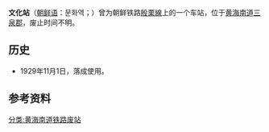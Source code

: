 {{朝鮮半島車站資訊
|公司色 = black
|文字色 = 
|站名 = 文化站
|圖片 = 
|pxl = 
|圖片說明 =
|前一站 = [[黄海龙门站|黄海龙门]]
|前一站距離 = 
|後一站距離 = 
|後一站 = [[三泉站|三泉]]
|諺文 = 문화역
|朝鮮漢字 = 文化驛
|文觀部式 = Munhwa-yeok
|馬-賴式 = Munhwa-yŏk
|副站名 = 
|車站編號 = 
|停站路線數 = 
|所屬公司 = [[朝鲜民主主义人民共和国铁道省|朝鲜民主主义人民共和国铁道省]]
|所屬路線 = [[殷栗線|殷栗線]]
|距離 = 
|起點站 = [[海州青年站|海州青年]]
|所在地 =[[黄海南道|黄海南道]][[三泉郡|三泉郡]]
|車站構造 = 地面车站
|月台配置 = 
|啟用年月日 = 1929年11月1日
|廢站年月日 = 
|上下車人次 = 
|統計年度 = 
|轉車 = 
|備註 = 
|全寬備註 = 
}}

'''文化站'''（[[朝鲜语|朝鲜语]]：문화역；{{lang|ko|文化驛}}）曾为朝鲜铁路[[殷栗線|殷栗線]]上的一个车站，位于[[黄海南道|黄海南道]][[三泉郡|三泉郡]]，废止时间不明。

==历史==
*1929年11月1日，落成使用。

==参考资料==
{{reflist}}

{{殷栗線}}

[[分类:黄海南道铁路废站|分类:黄海南道铁路废站]]